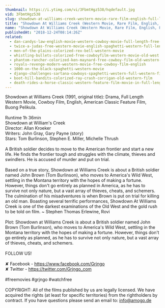 ```yaml
---
thumbnail: https://i.ytimg.com/vi/3FbmtHgz538/hqdefault.jpg
vid: 3FbmtHgz538
slug: showdown-at-williams-creek-western-movie-rare-film-english-full-length-free-youtube-movies
title: "Showdown At Williams Creek (Western Movie, Rare Film, English, Full Length) free youtube movies"
name: "Showdown At Williams Creek (Western Movie, Rare Film, English, Full Length) free youtube movies"
publishedAt: "2018-12-24T08:14:26Z"
related:
  - dan-candys-law-english-movie-western-cowboy-movie-full-length-free-movie-on-youtube
  - twice-a-judas-free-western-movie-english-spaghetti-western-full-length
  - men-of-the-plains-colorized-rex-bell-western-movie
  - whistling-bullets-colorized-free-cowboyfilm-western-movie-old-west
  - phantom-rancher-colorized-ken-maynard-free-cowboy-film-old-western-movie
  - royals-revenge-modern-western-movie-free-cowboy-film-english
  - 1000-on-the-black-spaghetti-western-movie
  - django-challenges-sartana-cowboys-spaghetti-western-full-western-film
  - boot-hill-bandits-colorized-ray-crash-corrigan-old-western-film
  - death-rides-a-horse-classic-western-feature-film-movie-in-full-length-full-movies-for-free
---
```


Showdown at Williams Creek (1991, original title): Drama, Full Length Western Movie, Cowboy Film, English, American Classic Feature Film, Buong Pelikula.<br />
<br />
Runtime 1h 36min<br />
Showdown at William's Creek<br />
Director: Allan Kroeker<br />
Writers: John Gray, Gary Payne (story)<br />
Stars: Tom Burlinson, Stephen E. Miller, Michelle Thrush<br />
<br />
A British soldier decides to move to the American frontier and start a new life. He finds the frontier tough and struggles with the climate, thieves and swindlers. He is accused of murder and put on trial.<br />
<br />
Based on a true story, Showdown at Williams Creek is about a British soldier named John Brown (Tom Burlinson), who moves to America's Wild West, settling in the Montana territory with the hopes of making a fortune. However, things don't go entirely as planned in America, as he has to survive not only nature, but a vast array of thieves, cheats, and schemers. The culmination of his misadventures is when Brown is put on trial for killing an old man. Boasting several terrific performances, Showdown At Williams Creek is one of the darkest examinations of the Old West and the gold rush to be told on film. ~ Stephen Thomas Erlewine, Rovi<br />
<br />
Plot: Showdown at Williams Creek is about a British soldier named John Brown (Tom Burlinson), who moves to America's Wild West, settling in the Montana territory with the hopes of making a fortune. However, things don't go entirely as planned, as he has to survive not only nature, but a vast array of thieves, cheats, and schemers.<br />
<br />
FOLLOW US!<br />
<br />
✘ Facebook - https://www.facebook.com/Grjngo<br />
✘ Twitter - https://twitter.com/Grjngo_com<br />
<br />
#freemovies #grjngo #watchfree<br />
<br />
COPYRIGHT: All of the films published by us are legally licensed. We have acquired the rights (at least for specific territories) from the rightholders by contract. If you have questions please send an email to: info@amogo.de